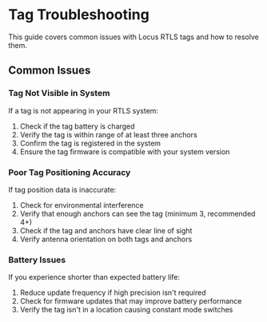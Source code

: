 # Tag Troubleshooting

This guide covers common issues with Locus RTLS tags and how to resolve them.

## Common Issues

### Tag Not Visible in System
If a tag is not appearing in your RTLS system:

1. Check if the tag battery is charged
2. Verify the tag is within range of at least three anchors
3. Confirm the tag is registered in the system
4. Ensure the tag firmware is compatible with your system version

### Poor Tag Positioning Accuracy
If tag position data is inaccurate:

1. Check for environmental interference
2. Verify that enough anchors can see the tag (minimum 3, recommended 4+)
3. Check if the tag and anchors have clear line of sight
4. Verify antenna orientation on both tags and anchors

### Battery Issues
If you experience shorter than expected battery life:

1. Reduce update frequency if high precision isn't required
2. Check for firmware updates that may improve battery performance
3. Verify the tag isn't in a location causing constant mode switches
